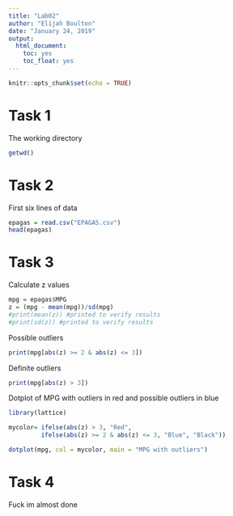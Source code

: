 ```yaml
---
title: "Lab02"
author: "Elijah Boulton"
date: "January 24, 2019"
output: 
  html_document:
    toc: yes
    toc_float: yes
---
```


```r
knitr::opts_chunk$set(echo = TRUE)
```

# Task 1

The working directory

```r
getwd()
```

# Task 2

First six lines of data

```r

epagas = read.csv("EPAGAS.csv")
head(epagas)
```

# Task 3

Calculate z values

```r
mpg = epagas$MPG
z = (mpg - mean(mpg))/sd(mpg)
#print(mean(z)) #printed to verify results
#print(sd(z)) #printed to verify results
```
Possible outliers

```r
print(mpg[abs(z) >= 2 & abs(z) <= 3])
```

Definite outliers

```r
print(mpg[abs(z) > 3])
```

Dotplot of MPG with outliers in red and possible outliers in blue

```r
library(lattice)

mycolor= ifelse(abs(z) > 3, "Red",
         ifelse(abs(z) >= 2 & abs(z) <= 3, "Blue", "Black"))

dotplot(mpg, col = mycolor, main = "MPG with outliers")
```

# Task 4

Fuck im almost done

```r

```


















